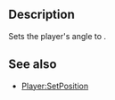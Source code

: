 {{Lua/Function |
  prototype = Player:SetAngle([[Lua/Shared/Angle|Angle]] {{arg|angle}}) |
}}

==Description==
Sets the player's angle to {{arg|angle}}.

==See also==
* [[Lua/Server/Player/Functions/SetPosition|Player:SetPosition]]